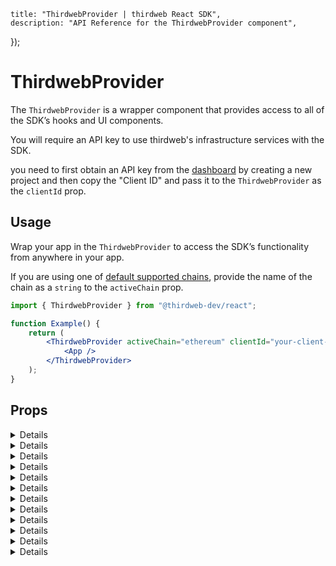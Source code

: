 
	title: "ThirdwebProvider | thirdweb React SDK",
	description: "API Reference for the ThirdwebProvider component",
});

# ThirdwebProvider

The `ThirdwebProvider` is a wrapper component that provides access to all of the SDK&rsquo;s hooks and UI components.

<Callout variant='info' title="API Key">

You will require an API key to use thirdweb's infrastructure services with the SDK.

you need to first obtain an API key from the [dashboard](https://thirdweb.com/team/~/~/projects) by creating a new project and then copy the "Client ID" and pass it to the `ThirdwebProvider` as the `clientId` prop.

</Callout>

## Usage

Wrap your app in the `ThirdwebProvider` to access the SDK&rsquo;s functionality from anywhere in your app.

If you are using one of [default supported chains](#default-chains), provide the name of the chain as a `string` to the `activeChain` prop.

<DefaultChainsMDX />

```jsx
import { ThirdwebProvider } from "@thirdweb-dev/react";

function Example() {
	return (
		<ThirdwebProvider activeChain="ethereum" clientId="your-client-id">
			<App />
		</ThirdwebProvider>
	);
}
```

## Props

<Details id="activeChain" summary="activeChain" tags={["Optional"]}>
	<ActiveChainMDX />
</Details>

<Details id="authConfig" summary="authConfig" tags={["Optional"]}>
	<AuthConfigMDX />
</Details>

<Details id="autoConnect" summary="autoConnect" tags={["Optional"]}>
	<AutoConnectMDX />
</Details>

<Details id="clientId" summary="clientId" tags={["Recommended", "Optional"]}>
	<ClientIdMDX />
</Details>

<Details id="dAppMeta" summary="dAppMeta" tags={["Optional"]}>
	<DappMetaMDX />
</Details>

<Details id="locale" summary="locale" tags={["Optional"]}>
	<LocaleMDX />
</Details>

<Details id="queryClient" summary="queryClient" tags={["Optional"]}>
	<QueryClientMDX />
</Details>

<Details id="sdkOptions" summary="sdkOptions" tags={["Optional"]}>
	<SDKOptionsMDX />
</Details>

<Details id="storageInterface" summary="storageInterface" tags={["Optional"]}>
	<StorageInterfaceMDX />
</Details>

<Details id="supportedChains" summary="supportedChains" tags={["Optional"]}>
	<SupportedChainsMDX />
</Details>

<Details id="supportedWallets" summary="supportedWallets" tags={["Optional"]}>
	<SupportedWalletsMDX />
</Details>

<Details id="theme" summary="theme" tags={["Optional"]}>
	<ThemeMDX />
</Details>
